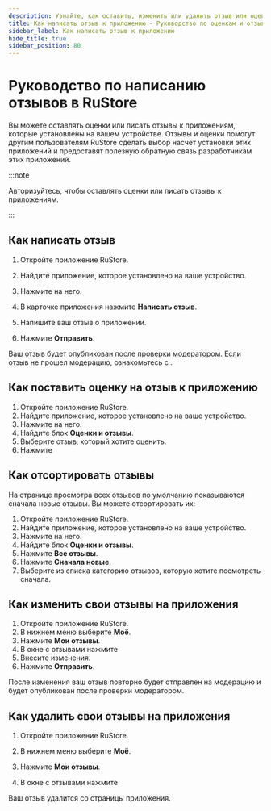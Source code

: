 ```yaml
---
description: Узнайте, как оставить, изменить или удалить отзыв или оценку приложению на RuStore. Полезные советы и инструкции для пользователей и разработчиков. Подробная информация о процессе написания отзыва к приложению на RuStore.
title: Как написать отзыв к приложению - Руководство по оценкам и отзывам в RuStore
sidebar_label: Как написать отзыв к приложению
hide_title: true
sidebar_position: 80
---
```


# Руководство по написанию отзывов в RuStore

Вы можете оставлять оценки или писать отзывы к приложениям, которые установлены на вашем устройстве. Отзывы и оценки помогут другим пользователям RuStore сделать выбор насчет установки этих приложений и предоставят полезную обратную связь разработчикам этих приложений.

:::note

Авторизуйтесь, чтобы оставлять оценки или писать отзывы к приложениям. 

:::

## Как написать отзыв

1. Откройте приложение RuStore.
1. Найдите приложение, которое установлено на ваше устройство.
1. Нажмите на него.
1. В карточке приложения нажмите **Написать отзыв**.




5. Напишите ваш отзыв о приложении.
6. Нажмите **Отправить**.

Ваш отзыв будет опубликован после проверки модератором. Если отзыв не прошел модерацию, ознакомьтесь с .



## Как поставить оценку на отзыв к приложению

1. Откройте приложение RuStore.
1. Найдите приложение, которое установлено на ваше устройство.
1. Нажмите на него.
1. Найдите блок **Оценки и отзывы**.
1. Выберите отзыв, который хотите оценить.
1. Нажмите 


## Как отсортировать отзывы

На странице просмотра всех отзывов по умолчанию показываются сначала новые отзывы. Вы можете отсортировать их:

1. Откройте приложение RuStore.
1. Найдите приложение, которое установлено на ваше устройство.
1. Нажмите на него.
1. Найдите блок **Оценки и отзывы**.
1. Нажмите **Все отзывы**.
1. Нажмите **Сначала новые**.
1. Выберите из списка категорию отзывов, которую хотите посмотреть сначала.


## Как изменить свои отзывы на приложения

1. Откройте приложение RuStore.
1. В нижнем меню выберите **Моё**. 
1. Нажмите **Мои отзывы**.
1. В окне с отзывами нажмите 
1. Внесите изменения.
1. Нажмите **Отправить**.

После изменения ваш отзыв повторно будет отправлен на модерацию и будет опубликован после проверки модератором.

## Как удалить свои отзывы на приложения

1. Откройте приложение RuStore.
2. В нижнем меню выберите **Моё**. 



3. Нажмите **Мои отзывы**.
4. В окне с отзывами нажмите 




Ваш отзыв удалится со страницы приложения.
